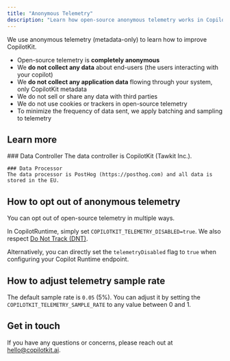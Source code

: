 ```yaml
---
title: "Anonymous Telemetry"
description: "Learn how open-source anonymous telemetry works in CopilotKit."
---
```


We use anonymous telemetry (metadata-only) to learn how to improve CopilotKit.

* Open-source telemetry is **completely anonymous** 
* We **do not collect any data** about end-users (the users interacting with your copilot)
* We **do not collect any application data** flowing through your system, only CopilotKit metadata
* We do not sell or share any data with third parties
* We do not use cookies or trackers in open-source telemetry
* To minimize the frequency of data sent, we apply batching and sampling to telemetry

## Learn more

<AccordionGroup>
  <Accordion title="GDPR Compliance">
    ### Data Controller
    The data controller is CopilotKit (Tawkit Inc.).

    ### Data Processor
    The data processor is PostHog (https://posthog.com) and all data is stored in the EU.
  </Accordion>
</AccordionGroup>

## How to opt out of anonymous telemetry

You can opt out of open-source telemetry in multiple ways.

In CopilotRuntime, simply set `COPILOTKIT_TELEMETRY_DISABLED=true`. We also respect [Do Not Track (DNT)](https://consoledonottrack.com/).

Alternatively, you can directly set the `telemetryDisabled` flag to `true` when configuring your Copilot Runtime endpoint.

## How to adjust telemetry sample rate

The default sample rate is `0.05` (5%). You can adjust it by setting the `COPILOTKIT_TELEMETRY_SAMPLE_RATE` to any value between 0 and 1.

## Get in touch

If you have any questions or concerns, please reach out at [hello@copilotkit.ai](mailto:hello@copilotkit.ai).